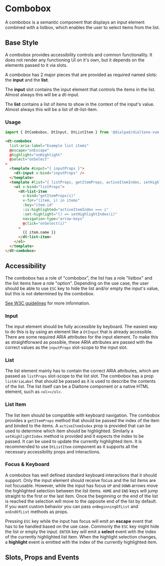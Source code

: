 
# Combobox

<Subtitle>
  A combobox is a semantic component that displays an input element combined with a listbox,
  which enables the user to select items from the list.
</Subtitle>

## Base Style

A combobox provides accessibility controls and common functionality. It does not render any
functioning UI on it's own, but it depends on the elements passed to it via slots.

A combobox has 2 major pieces that are provided as required named slots: the **input** and the **list**.

The **input** slot contains the input element that controls the items in the list. Almost always this will be a dt-input.

The **list** contains a list of items to show in the context of the input's value. Almost always this will be a list of dt-list-item.

<Canvas>
  <Story id="components-combobox--default" />
</Canvas>

### Usage

```js
import { DtCombobox, DtInput, DtListItem } from '@dialpad/dialtone-vue';
```

```html
<dt-combobox
  list-aria-label="Example list items"
  @escape="onEscape"
  @highlight="onHighlight"
  @select="onSelect"
>
  <template #input="{ inputProps }">
    <dt-input v-bind="inputProps" />
  </template>
  <template #list="{ listProps, getItemProps, activeItemIndex, setHighlightIndex }">
    <ol v-bind="listProps">
      <dt-list-item
        v-bind="getItemProps(i)"
        v-for="(item, i) in items"
        :key="item.id"
        :is-highlighted="activeItemIndex === i"
        :set-highlight="() => setHighlightIndex(i)"
        navigation-type="arrow-keys"
        @click="onSelect(i)"
      >
        {{ item.name }}
      </dt-list-item>
    </ol>
  </template>
</dt-combobox>
```

## Accessibility

The combobox has a role of "combobox", the list has a role "listbox" and the list items have a role "option".
Depending on the use case, the user should be able to use `ESC` key to hide the list and/or empty the
input's value, but this is not determined by the combobox.

[See W3C guidelines](https://www.w3.org/TR/wai-aria-practices/examples/combobox/aria1.1pattern/listbox-combo.html)
for more information.

### Input

The input element should be fully accessible by keyboard. The easiest way to do this is by using an element like
a `DtInput` that is already accessible. There are some required ARIA attributes for the input element.
To make this as straightforward as possible, these ARIA attributes are passed with the correct values
as the `inputProps` slot-scope to the input slot.

### List

The list element mainly has to contain the correct ARIA attributes, which are passed as `listProps`
slot-scope to the list slot. The combobox has a prop `listAriaLabel` that should be passed as it is
used to describe the contents of the list. The list itself can be a Dialtone component or a native
HTML element, such as `<ol></ol>`.

### List Item

The list item should be compatible with keyboard navigation. The combobox provides a `getItemProps` method
that should be passed the index of the item and binded to the items. A `activeItemIndex` prop is provided
that can be used to determine which item should be highlighted. Similarly a `setHighlightIndex` method is provided
and it expects the index to be passed. It can be used to update the currently highlighted item. It is recommended
to use `DtListItem` component as it supports all the necessary accessibility props and interactions.

### Focus & Keyboard

A combobox has well defined standard keyboard interactions that it should support. Only the input
element should receive focus and the list items are not focusable. However, while the input has focus
`UP` and `DOWN` arrows move the highlighted selection between the list items. `HOME` and
`END` keys will jump straight to the first or the last item. Once the beginning or the end of the
list is reached the selection will move to the opposite end of the list by default. If you want custom
behavior you can pass `onBeginningOfList` and `onEndOfList` methods as props.

Pressing `ESC` key while the input has focus will emit an **escape** event that has to be handled
based on the use case. Commonly the `ESC` key might hide the list or empty the input. `ENTER` key will
emit a **select** event with the index of the currently highlighted list item. When the highlight
selection changes, a **highlight** event is emitted with the index of the currently highlighted item.

## Slots, Props and Events

<ArgsTable of={PRIMARY_STORY} />
